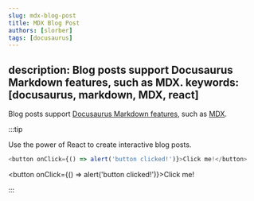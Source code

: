 ```yaml
---
slug: mdx-blog-post
title: MDX Blog Post
authors: [slorber]
tags: [docusaurus]
---
```

description: Blog posts support Docusaurus Markdown features, such as MDX.
keywords: [docusaurus, markdown, MDX, react]
---

Blog posts support [Docusaurus Markdown features](https://docusaurus.io/docs/markdown-features), such as [MDX](https://mdxjs.com/).

:::tip

Use the power of React to create interactive blog posts.

```js
<button onClick={() => alert('button clicked!')}>Click me!</button>
```

<button onClick={() => alert('button clicked!')}>Click me!</button>

:::
